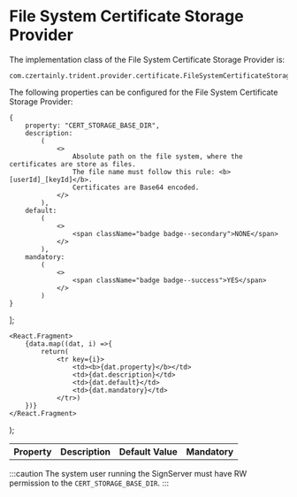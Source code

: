 # File System Certificate Storage Provider

The implementation class of the File System Certificate Storage Provider is:

```
com.czertainly.trident.provider.certificate.FileSystemCertificateStorage
```

The following properties can be configured for the File System Certificate Storage Provider:

    {
        property: "CERT_STORAGE_BASE_DIR",
        description:
            (
                <>
                    Absolute path on the file system, where the certificates are store as files.
                    The file name must follow this rule: <b>[userId]_[keyId]</b>.
                    Certificates are Base64 encoded.
                </>
            ),
        default:
            (
                <>
                    <span className="badge badge--secondary">NONE</span>
                </>
            ),
        mandatory:
            (
                <>
                    <span className="badge badge--success">YES</span>
                </>
            )
    }
];

    <React.Fragment>
        {data.map((dat, i) =>{
            return(
                <tr key={i}>
                    <td><b>{dat.property}</b></td>
                    <td>{dat.description}</td>
                    <td>{dat.default}</td>
                    <td>{dat.mandatory}</td>
                </tr>)
        })}
    </React.Fragment>
);

<table>
    <th>Property</th>
    <th>Description</th>
    <th>Default Value</th>
    <th>Mandatory</th>
    <tbody>
    <GenTable data={data}/>
    </tbody>
</table>

:::caution
The system user running the SignServer must have RW permission to the `CERT_STORAGE_BASE_DIR`.
:::